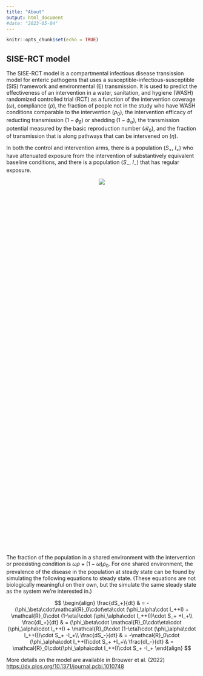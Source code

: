 ```yaml
---
title: "About"
output: html_document
#date: "2023-05-04"
---
```


```r
knitr::opts_chunk$set(echo = TRUE)
```

## SISE-RCT model

The SISE-RCT model is a compartmental infectious disease transission model for enteric pathogens that uses a susceptible-infectious-susceptible (SIS) framework and environmental (E) transmission. It is used to predict the effectiveness of an intervention in a water, sanitation, and hygiene (WASH) randomized controlled trial (RCT) as a function of the intervention coverage ($\omega$), compliance ($\rho$), the fraction of people not in the study who have WASH conditions comparable to the intervention ($\rho_0$), the intervention efficacy of reducting transmission ($1-\phi_\beta$) or shedding ($1-\phi_\alpha$), the transmission potential measured by the basic reproduction number ($\mathcal{R}_0$), and the fraction of transmission that is along pathways that can be intervened on ($\eta$). 

In both the control and intervention arms, there is a population ($S_+$, $I_+$) who have attenuated exposure from the intervention of substantively equivalent baseline conditions, and there is a population ($S_-$, $I_-$) that has regular exposure.

<center>
<div style="width:25%; height:25%">
![](fig.png)
</div>
</center>

The fraction of the population in a shared environment with the intervention or preexisting condition is $\omega\rho + (1-\omega)\rho_0$.
For one shared environment, the prevalence of the disease in the population at steady state can be found by simulating the following equations to steady state. (These equations are not biologically meaningful on their own, but the simulate the same steady state as the system we're interested in.)

$$
\begin{align}
\frac{dS_+}{dt} & = -(\phi_\beta\cdot\mathcal{R}_0\cdot\eta\cdot (\phi_\alpha\cdot I_++I) + \mathcal{R}_0\cdot (1-\eta)\cdot (\phi_\alpha\cdot I_++I))\cdot S_+ +I_+\\
\frac{dI_+}{dt} & = (\phi_\beta\cdot \mathcal{R}_0\cdot\eta\cdot (\phi_\alpha\cdot I_++I) + \mathcal{R}_0\cdot (1-\eta)\cdot (\phi_\alpha\cdot I_++I))\cdot S_+ -I_+\\
\frac{dS_-}{dt} & = -\mathcal{R}_0\cdot (\phi_\alpha\cdot I_++I)\cdot S_+ +I_+\\
\frac{dI_-}{dt} & = \mathcal{R}_0\cdot(\phi_\alpha\cdot I_++I)\cdot S_+ -I_+
\end{align}
$$


More details on the model are available in Brouwer et al. (2022)
<https://dx.plos.org/10.1371/journal.pcbi.1010748>

